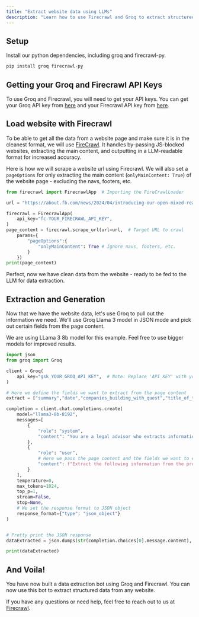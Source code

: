 ```yaml
---
title: "Extract website data using LLMs"
description: "Learn how to use Firecrawl and Groq to extract structured data from a web page in a few lines of code."
---
```


## Setup

Install our python dependencies, including groq and firecrawl-py. 

```bash
pip install groq firecrawl-py
```

## Getting your Groq and Firecrawl API Keys

To use Groq and Firecrawl, you will need to get your API keys. You can get your Groq API key from [here](https://groq.com) and your Firecrawl API key from [here](https://firecrawl.dev).   

## Load website with Firecrawl

To be able to get all the data from a website page and make sure it is in the cleanest format, we will use [FireCrawl](https://firecrawl.dev). It handles by-passing JS-blocked websites, extracting the main content, and outputting in a LLM-readable format for increased accuracy.

Here is how we will scrape a website url using Firecrawl. We will also set a `pageOptions` for only extracting the main content (`onlyMainContent: True`) of the website page - excluding the navs, footers, etc.

```python
from firecrawl import FirecrawlApp  # Importing the FireCrawlLoader

url = "https://about.fb.com/news/2024/04/introducing-our-open-mixed-reality-ecosystem/"

firecrawl = FirecrawlApp(
    api_key="fc-YOUR_FIRECRAWL_API_KEY",
)
page_content = firecrawl.scrape_url(url=url,  # Target URL to crawl
    params={
        "pageOptions":{
            "onlyMainContent": True # Ignore navs, footers, etc.
        }
    })
print(page_content)
```

Perfect, now we have clean data from the website - ready to be fed to the LLM for data extraction.

## Extraction and Generation

Now that we have the website data, let's use Groq to pull out the information we need. We'll use Groq Llama 3 model in JSON mode and pick out certain fields from the page content.

We are using LLama 3 8b model for this example. Feel free to use bigger models for improved results.

```python
import json
from groq import Groq

client = Groq(
    api_key="gsk_YOUR_GROQ_API_KEY",  # Note: Replace 'API_KEY' with your actual Groq API key
)

# Here we define the fields we want to extract from the page content
extract = ["summary","date","companies_building_with_quest","title_of_the_article","people_testimonials"]

completion = client.chat.completions.create(
    model="llama3-8b-8192",
    messages=[
        {
            "role": "system",
            "content": "You are a legal advisor who extracts information from documents in JSON."
        },
        {
            "role": "user",
            # Here we pass the page content and the fields we want to extract
            "content": f"Extract the following information from the provided documentation:\Page content:\n\n{page_content}\n\nInformation to extract: {extract}"
        }
    ],
    temperature=0,
    max_tokens=1024,
    top_p=1,
    stream=False,
    stop=None,
    # We set the response format to JSON object
    response_format={"type": "json_object"}
)


# Pretty print the JSON response
dataExtracted = json.dumps(str(completion.choices[0].message.content), indent=4))

print(dataExtracted)
```

## And Voila!

You have now built a data extraction bot using Groq and Firecrawl. You can now use this bot to extract structured data from any website.

If you have any questions or need help, feel free to reach out to us at [Firecrawl](https://firecrawl.dev).